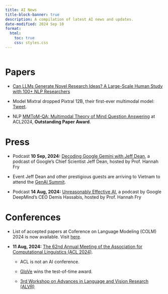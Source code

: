 ```yaml
---
title: AI News
title-block-banner: true
description: A compilation of latest AI news and updates.
date-modified: 2024 Sep 10
format:
  html:
    toc: true
    css: styles.css
---
```


<div style="overflow:auto; height:800px;">


# Papers

- [Can LLMs Generate Novel Research Ideas? A Large-Scale Human Study with 100+ NLP Researchers](https://arc.net/l/quote/yzhgvegv)

- <span class="badge rounded-pill bg-warning">Model</span> Mixtral dropped Pixtral 12B, their first-ever multimodal model: [Tweet](https://x.com/MistralAI/status/1833758285167722836).

- <span class="badge rounded-pill bg-info">NLP</span> [MMToM-QA: Multimodal Theory of Mind Question Answering](https://arxiv.org/abs/2401.08743) at ACL2024, **Outstanding Paper Award**.

# Press

- <span class="badge rounded-pill bg-success">Podcast</span> **10 Sep, 2024:** [Decoding Google Gemini with Jeff Dean](https://www.youtube.com/watch?v=lH74gNeryhQ&ab_channel=GoogleDeepMind), a podcast of Google's Chief Scientist Jeff Dean, hosted by Prof. Hannah Fry

- <span class="badge rounded-pill bg-primary">Event</span> Jeff Dean and other prestigious guests are arriving to Vietnam to attend the [GenAI Summit](https://summit.newturing.ai/).

- <span class="badge rounded-pill bg-success">Podcast</span> **14 Aug, 2024:** [Unreasonably Effective AI](https://www.youtube.com/watch?v=pZybROKrj2Q), a podcast by Google DeepMind's CEO Demis Hassabis, hosted by Prof. Hannah Fry

# Conferences
- List of accepted papers at Coference on Language Modeling (COLM) 2024 is now available. Visit [here](https://colmweb.org/AcceptedPapers.html).
  
-  **11 Aug, 2024:** [The 62nd Annual Meeting of the Association for Computational Linguistics (ACL 2024)](https://2024.aclweb.org/).
     - ACL is not an AI conference.
  
     - [GloVe](https://aclanthology.org/D14-1162/) wins the test-of-time award.
  
     - [3rd Workshop on Advances in Language and Vision Research (ALVR)](https://alvr-workshop.github.io/)

